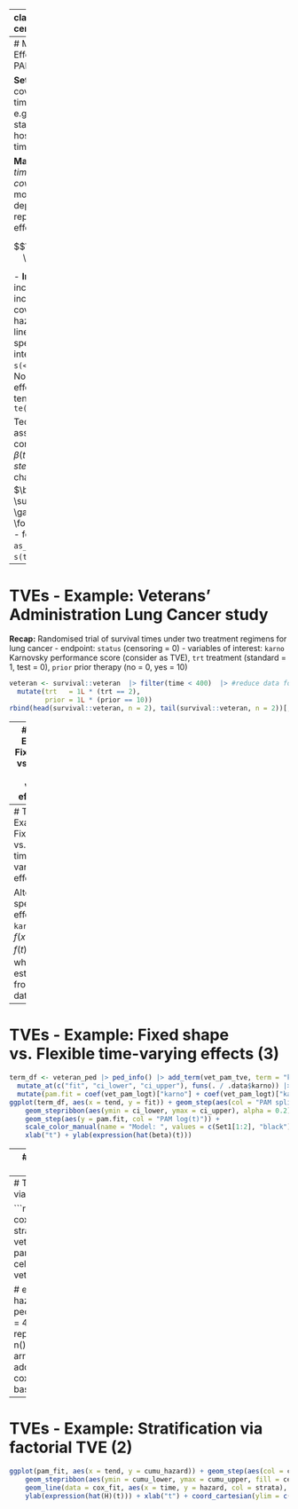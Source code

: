 
---
class: inverse, middle, center

.center[
.font120[
**3.2 Non-proportional Hazards**
]
]

<html>
  <div style=---float:left></div>
  <hr color='#005500' size=1px width=900pxpx>
</html>



---
# Modelling Time-Varying Effects (TVEs): Setting & PAMMs applicability

**Setting**: 
The effect of a covariate $x$ can change as time progresses, e.g. effect of patients' status at admission to the hospital vanishes over time,

**Main idea**:
Define *artificial time-dependent covariates* and fit the model with these time-dependent covariates to represent time-varying effects (TVEs).

$$\beta(t)=\sum^L_{\ell=1} \gamma_\ell B_\ell(t)$$

- **In PAMMs**, very easy to include since we already include time $t$ as a covariate for the baseline hazard
- Time-varying linear effects $x\beta(t)$ simply specified as spline interaction effect `s(<TIME>, by = <X>)`
- Non-linear time-varying effects $f(x, t)$ specified as tensor product splines `te(<TIME>, <X>)`

Technical point:
- PAMMs assume piece-wise constant hazard rates, so $\beta(t)$ actually modelled as a *step function* that only changes at cutpoints $a_j$:
$\beta(t) \equiv \sum^L_{\ell=1} \gamma_\ell B_\ell(a_{j})\; \forall\, t \in (a_{j-1}, a_j]$
-  for data created with `as_ped`, `tend` is $a_j$:  use `s(tend, by = <X>)`

---
# TVEs - Example: Veterans' Administration Lung Cancer study

**Recap:** Randomised trial of survival times under two treatment regimens for lung cancer
- endpoint: `status` (censoring = 0)
- variables of interest:  `karno` Karnovsky performance score (consider as TVE), `trt` treatment (standard = 1, test = 0), `prior` prior therapy (no = 0, yes = 10)
```r
veteran <- survival::veteran  |> filter(time < 400)  |> #reduce data for ex
  mutate(trt   = 1L * (trt == 2),
         prior = 1L * (prior == 10))
rbind(head(survival::veteran, n = 2), tail(survival::veteran, n = 2))[, c(1:5, 8)] |> knitr::kable()
```

---
# TVEs - Example: Fixed shape vs. Flexible time-varying effects (1)

Instead of linear effect, literature suggests time-varying effect of `karno` with
$f(x_{\text{karno}},t) = \beta_{\text{karno}} x_{\text{karno}} + \beta_{\text{karno},t}x_{\text{karno}}\log(t+20)$

PAM specification:
```r
# data transformation
veteran_ped <- veteran |> as_ped(Surv(time, status)~., id = "id") |>
    mutate(logt20 = log(tend + 20))
# fit model
vet_pam_logt <- pamm(ped_status ~ s(tend) + trt + prior + karno + karno:logt20,
  data = veteran_ped)
```


---
# TVEs - Example: Fixed shape vs. Flexible time-varying effects (2)

Alternatively, specify the effect of `karno` as
$f(x_{\text{karno}},t) = f(t)\cdot x_{\text{karno}}$, where $f(t)$
is estimated from the data:
```r
# no need for separate time-constant effect for karno here:
vet_pam_tve <- pamm(
  ped_status ~ s(tend) + trt + prior + s(tend, by = karno),
  data = veteran_ped)
AIC(vet_pam_logt, vet_pam_tve)
```
$\implies$ assumed shape "good enough" in this case. But, not always do literature suggestions exist.

---
# TVEs - Example: Fixed shape vs. Flexible time-varying effects (3)
```r
term_df <- veteran_ped |> ped_info() |> add_term(vet_pam_tve, term = "karno") |>
  mutate_at(c("fit", "ci_lower", "ci_upper"), funs(. / .data$karno)) |>
  mutate(pam.fit = coef(vet_pam_logt)["karno"] + coef(vet_pam_logt)["karno:logt20"] * log(tend + 20))
ggplot(term_df, aes(x = tend, y = fit)) + geom_step(aes(col = "PAM spline")) +
    geom_stepribbon(aes(ymin = ci_lower, ymax = ci_upper), alpha = 0.2) +
    geom_step(aes(y = pam.fit, col = "PAM log(t)")) +
    scale_color_manual(name = "Model: ", values = c(Set1[1:2], "black")) +
    xlab("t") + ylab(expression(hat(beta)(t)))
```

---
# Stratification: Time-varying Effects of Factors

$$h(t | x_i)= h_0(t)\exp(x_i\beta(t))$$

If $x_i$ is a dummy variable for a level of a categorical variable,
this model is approximately equivalent to a *stratified* PH model with a
different "baseline" hazard for the category encoded by $x_i$.

- PAMM formula specification `strata + s(tend, by = strata)` with a factor variable `strata` yields different (baseline) hazard rates for each level of `strata`
- See `?mgcv::gam.models` and `?mgcv::factor.smoooth` for alternative penalization and centering schemes if `strata` has many levels
- Also `r Citet(bib, "pedersen_hierarchical_2019")` for overview of hierarchical GAMs

---
# TVEs - Example: Stratification via factorial TVE

```r
vet_cox_strata <- coxph(Surv(time, status) ~ strata(celltype),
                        data = veteran)
vet_pam_strata <- pamm(ped_status ~ s(tend, by = celltype) + celltype,
                       data = veteran_ped)

# extract fitted cumulative hazards:
pam_fit <- veteran_ped |>
  ped_info() |> slice(rep(1:n(), each = 4)) |>
  mutate(celltype = rep(levels(celltype), times = n()/4)) |>
  group_by(celltype) |> arrange(tend)  |>  #!!
  add_cumu_hazard(vet_pam_strata)
cox_fit <- vet_cox_strata |> basehaz()
```

---
# TVEs - Example: Stratification via factorial TVE (2)

```r
ggplot(pam_fit, aes(x = tend, y = cumu_hazard)) + geom_step(aes(col = celltype)) +
    geom_stepribbon(aes(ymin = cumu_lower, ymax = cumu_upper, fill = celltype), alpha = 0.1) +
    geom_line(data = cox_fit, aes(x = time, y = hazard, col = strata), linetype = 4, size = 1) +
    ylab(expression(hat(H)(t))) + xlab("t") + coord_cartesian(ylim = c(0, 10))
```

